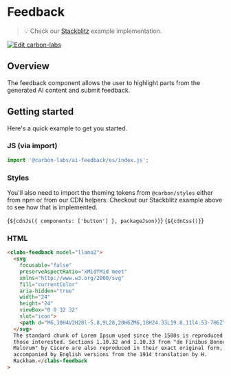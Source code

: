
<Meta of={FeedbackStories} />

# Feedback

> 💡 Check our
> [Stackblitz](https://stackblitz.com/github/carbon-design-system/carbon-labs/tree/main/packages/feedback/examples/feedback)
> example implementation.

[![Edit carbon-labs](https://developer.stackblitz.com/img/open_in_stackblitz.svg)](https://stackblitz.com/github/carbon-design-system/carbon-labs/tree/main/packages/feedback/examples/feedback)

## Overview

The feedback component allows the user to highlight parts from the generated AI
content and submit feedback.

## Getting started

Here's a quick example to get you started.

### JS (via import)

```javascript
import '@carbon-labs/ai-feedback/es/index.js';
```

### Styles

You'll also need to import the theming tokens from `@carbon/styles` either from
npm or from our CDN helpers. Checkout our Stackblitz example above to see how
that is implemented.

<Markdown>{`${cdnJs({ components: ['button'] }, packageJson)}`}</Markdown>
<Markdown>{`${cdnCss()}`}</Markdown>

### HTML

```html
<clabs-feedback model="llama2">
  <svg
    focusable="false"
    preserveAspectRatio="xMidYMid meet"
    xmlns="http://www.w3.org/2000/svg"
    fill="currentColor"
    aria-hidden="true"
    width="24"
    height="24"
    viewBox="0 0 32 32"
    slot="icon">
    <path d="M6,30H4V2H28l-5.8,9L28,20H6ZM6,18H24.33L19.8,11l4.53-7H6Z"></path>
  </svg>
  The standard chunk of Lorem Ipsum used since the 1500s is reproduced below for
  those interested. Sections 1.10.32 and 1.10.33 from "de Finibus Bonorum et
  Malorum" by Cicero are also reproduced in their exact original form,
  accompanied by English versions from the 1914 translation by H.
  Rackham.</clabs-feedback
>
```

<ArgTypes of="clabs-feedback" />
